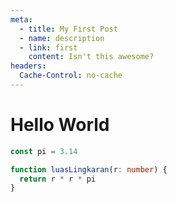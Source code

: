 ```yaml
---
meta:
  - title: My First Post
  - name: description
  - link: first
    content: Isn't this awesome?
headers:
  Cache-Control: no-cache
---
```



# Hello World

```typescript
const pi = 3.14

function luasLingkaran(r: number) {
  return r * r * pi
}
```
